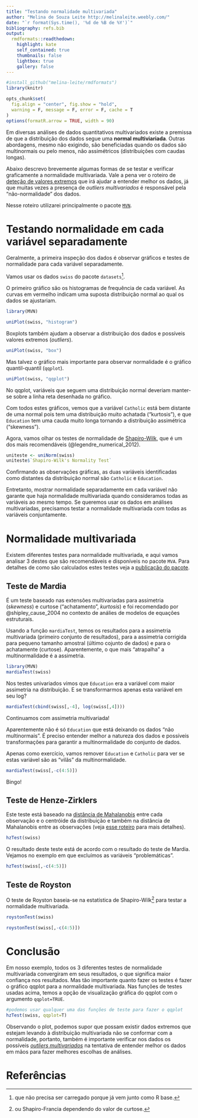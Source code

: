 ```yaml
---
title: "Testando normalidade multivariada"
author: "Melina de Souza Leite http://melinaleite.weebly.com/"
date: "`r format(Sys.time(), '%d de %B de %Y')`"
bibliography: refs.bib
output:
  rmdformats::readthedown:
    highlight: kate
    self_contained: true
    thumbnails: false
    lightbox: true
    gallery: false
---
```


```r
#install_github("melina-leite/rmdformats")
library(knitr)

opts_chunk$set(
  fig.align = "center", fig.show = "hold",
  warning = F, message = F, error = F, cache = T
)
options(formatR.arrow = TRUE, width = 90)
```

<!---
AINDA PRECISA COLOCAR O LINK PARA O ROTEIRO DE OUTLIERS:
QUANDO FOR PARA O BLOG, COLOCAR ROTEIRO DO BLOG, QUANDO ESTIVER NO RPUBS, ROTEIRO PARA O RPUBS.
--->


Em diversas análises de dados quantitativos multivariados existe a premissa de que a distribuição dos dados segue uma **normal multiviariada**. Outras abordagens, mesmo não exigindo, são beneficiadas quando os dados são multinormais ou pelo menos, não assimétricos (distribuições com caudas longas).

Abaixo descrevo brevemente algumas formas de se testar e verificar graficamente a normalidade multivariada. Vale a pena ver o roteiro de [deteção de valores extremos](http://rpubs.com/melinatarituba/356726) que irá ajudar a entender melhor os dados, já que muitas vezes a presença de _outliers multivariados_ é responsável pela "não-normalidade" dos dados.

Nesse roteiro utilizarei principalmente o pacote [`MVN`](https://pdfs.semanticscholar.org/5508/25b2681f1cc067c66df6ddbd62c74b441869.pdf?_ga=2.25175998.286279602.1517010562-1528935492.1517010562).

# Testando normalidade em cada variável separadamente

Geralmente, a primeira inspeção dos dados é observar gráficos e testes de normalidade para cada variável separadamente. 

Vamos usar os dados `swiss`  do pacote `datasets`[^1].

[^1]: que não precisa ser carregado porque já vem junto como R base.


O primeiro gráfico são os histogramas de frequência de cada variável. As curvas em vermelho indicam uma suposta distribuição normal ao qual os dados se ajustariam.

```r
library(MVN)

uniPlot(swiss, "histogram")
```

Boxplots também ajudam a observar a distribuição dos dados e possíveis valores extremos (_outliers_).
```r
uniPlot(swiss, "box")
```

Mas talvez o gráfico mais importante para observar normalidade é o gráfico quantil-quantil (`qqplot`).

```r
uniPlot(swiss, "qqplot")
```


No qqplot, variáveis que seguem uma distribuição normal deveriam manter-se sobre a linha reta desenhada no gráfico. 

Com todos estes gráficos, vemos que a variável `Catholic` está bem distante de uma normal pois tem uma distribuição muito achatada ("kurtosis"), e que `Education` tem uma cauda muito longa tornando a distribuição assimétrica ("skewness").

Agora, vamos olhar os testes de normalidade de [Shapiro-Wilk](https://en.wikipedia.org/wiki/Shapiro%E2%80%93Wilk_test), que é um dos mais recomendáveis (@legendre_numerical_2012).
```r
uniteste <- uniNorm(swiss)
uniteste$`Shapiro-Wilk's Normality Test`
```

Confirmando as observações gráficas, as duas variáveis identificadas como distantes da distribuição normal são `Catholic` e `Education`. 

Entretanto, mostrar normalidade separadamente em cada variável não garante que haja normalidade multivariada quando consideramos todas as variáveis ao mesmo tempo. Se queremos usar os dados em análises multivariadas, precisamos testar a normalidade multivariada com todas as variáveis conjuntamente.

# Normalidade multivariada

Existem diferentes testes para normalidade multivariada, e aqui vamos analisar 3 destes que são recomendáveis e disponíveis no pacote `MVA`. Para detalhes de como são calculados estes testes veja a [publicação do pacote](https://pdfs.semanticscholar.org/5508/25b2681f1cc067c66df6ddbd62c74b441869.pdf?_ga=2.25175998.286279602.1517010562-1528935492.1517010562).


## Teste de Mardia

É um teste baseado nas extensões multivariadas para assimetria (_skewness_) e curtose ("achatamento", _kurtosis_) e foi recomendado por @shipley_cause_2004 no contexto de análies de modelos de equações estruturais.

Usando a função `mardiaTest`, temos os resultados para a assimetria multivariada (primeiro conjunto de resultados), para a assimetria corrigida para pequeno tamanho amostral (último cojunto de dados) e para o achatamente (curtose). Aparentemente, o que mais "atrapalha" a multinormalidade é a assimetria.

```r
library(MVN)
mardiaTest(swiss)
```

Nos testes univariados vimos que `Education` era a variável com maior assimetria na distribuição. E se transformarmos apenas esta variável em seu log?

```r
mardiaTest(cbind(swiss[,-4], log(swiss[,4])))
```

Continuamos com assimetria multivariada! 

Aparentemente não é só `Education` que está deixando os dados "não multinormais". É preciso entender melhor a natureza dos dados e possíveis transformações para garantir a multinormalidade do conjunto de dados.

Apenas como exercício, vamos remover `Education` e `Catholic` para ver se estas variável são as "vilãs" da multinormalidade.

```r
mardiaTest(swiss[,-c(4:5)])
```

Bingo!

## Teste de Henze-Zirklers

Este teste está baseado na [distância de Mahalanobis](https://en.wikipedia.org/wiki/Mahalanobis_distance) entre cada observação e o centróide da distribuição e também na distância de Mahalanobis entre as observações (veja [esse roteiro](http://rpubs.com/melinatarituba/356726) para mais detalhes).

```r
hzTest(swiss)
```

O resultado deste teste está de acordo com o resultado do teste de Mardia. Vejamos no exemplo em que excluímos as variáveis "problemáticas".

```r
hzTest(swiss[,-c(4:5)])
```


## Teste de Royston

O teste de Royston baseia-se na estatística de Shapiro-Wilk[^2] para testar a normalidade multivariada. 

[^2]: ou Shapiro-Francia dependendo do valor de curtose.

```r
roystonTest(swiss)
```

```r
roystonTest(swiss[,-c(4:5)])
```


# Conclusão

Em nosso exemplo, todos os 3 diferentes testes de normalidade multivariada convergiram em seus resultados, o que significa maior confiança nos resultados. Mas tão importante quanto fazer os testes é fazer o gráfico qqplot para a normalidade multivariada. Nas funções de testes usadas acima, temos a opção de visualização gráfica do qqplot com o argumento `qqplot=TRUE`.

```r
#podemos usar qualquer uma das funções de teste para fazer o qqplot
hzTest(swiss, qqplot=T)
```

Observando o plot, podemos supor que possam existir dados extremos que estejam levando à distribuição multivariada não se conformar com a normalidade, portanto, também é importante verificar nos dados os possíveis [_outliers multivariados_](http://rpubs.com/melinatarituba/356726) na tentativa de entender melhor os dados em mãos para fazer melhores escolhas de análises. 


# Referências

